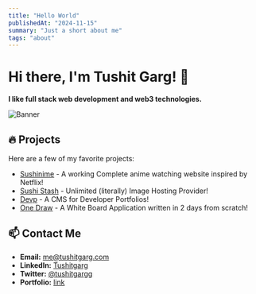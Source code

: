 ```yaml
---
title: "Hello World"
publishedAt: "2024-11-15"
summary: "Just a short about me"
tags: "about"
---
```


# Hi there, I'm Tushit Garg! 👋

**I like full stack web development and web3 technologies.** 

![Banner](https://raw.githubusercontent.com/tushitgrg/tushitgrg/refs/heads/main/098d4085b3492d6949f1bd0f5e677812%202.JPG) 


## 🔥 Projects

Here are a few of my favorite projects:

-   [Sushinime](https://sushinime.site/) - A working Complete anime watching website inspired by Netflix! 
-   [Sushi Stash](https://sushistash.tushitgarg.com/) - Unlimited (literally) Image Hosting Provider!
-   [Devp](https://devp.me/) - A CMS for Developer Portfolios!
-   [One Draw](https://onedraw.tushitgarg.com/) - A White Board Application written in 2 days from scratch!
  
## 📫 Contact Me

- **Email:** me@tushitgarg.com
- **LinkedIn:** [Tushitgarg](https://linkedin.com/in/tushitgarg)
- **Twitter:** [@tushitgargg](https://x.com/tushitgargg)
- **Portfolio:** [link](https://portfolio.tushitgarg.com/)

